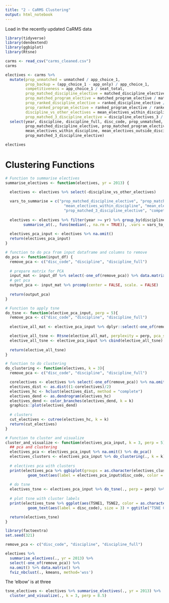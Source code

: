 ---
title: "2 - CaRMS Clustering"
output: html_notebook
---
Load in the recently updated CaRMS data

```{r, messages = FALSE}
library(tidyverse)
library(dendextend)
library(ggbiplot)
library(Rtsne)

carms <- read_csv("carms_cleaned.csv")
carms
```



```{r}
electives <- carms %>% 
  mutate(prop_unmatched = unmatched / app_choice_1,
         prop_backup = (app_choice_1 - app_only) / app_choice_1, 
         competitiveness = app_choice_1 / seat_total, 
         prop_matched_discipline_elective = matched_discipline_elective / match_total,
         prop_matched_program_elective = matched_program_elective / match_total, 
         prop_ranked_discipline_elective = ranked_discipline_elective / ranked_total, 
         prop_ranked_program_elective = ranked_program_elective / ranked_total, 
         discipline_vs_other_electives = mean_electives_within_discipline / mean_electives_outside_discipline, 
         prop_matched_3_discipline_elective = discipline_electives_3 / match_total) %>%
  select(year, discipline, discipline_full, disc_code, prop_unmatched, prop_backup, competitiveness,
         prop_matched_discipline_elective, prop_matched_program_elective, prop_ranked_discipline_elective, prop_ranked_program_elective, 
         mean_electives_within_discipline, mean_electives_outside_discipline, discipline_vs_other_electives, mean_other_disciplines,
         prop_matched_3_discipline_elective)

electives
```

# Clustering Functions

```{r}
# Function to summarise electives
summarise_electives <- function(electives, yr = 2013) {
  
  electives <- electives %>% select(-discipline_vs_other_electives)

  vars_to_summarise = c("prop_matched_discipline_elective", "prop_matched_program_elective", "prop_ranked_discipline_elective", "prop_ranked_program_elective",
                          "mean_electives_within_discipline", "mean_electives_outside_discipline", "mean_other_disciplines",
                          "prop_matched_3_discipline_elective", "competitiveness", "prop_backup", "prop_unmatched")
  
  electives <- electives %>% filter(year >= yr) %>% group_by(discipline, discipline_full, disc_code) %>% 
        summarise_at(., funs(median(., na.rm = TRUE)), .vars = vars_to_summarise) %>% ungroup()
  
  electives_pca_input <- electives %>% na.omit()
  return(electives_pca_input)
}

# function to do pca from input dataframe and columns to remove
do_pca <- function(input_df) {
  remove_pca <- c("disc_code", "discipline", "discipline_full")
  
  # prepare matrix for PCA 
  input_mat <- input_df %>% select(-one_of(remove_pca)) %>% data.matrix() %>% scale
  # get pca
  output_pca <- input_mat %>% prcomp(center = FALSE, scale. = FALSE)
  
  return(output_pca)
}

# Function to apply tsne 
do_tsne <- function(elective_pca_input, perp = 5){
  remove_pca <- c("disc_code", "discipline", "discipline_full")
  
  elective_all_mat <- elective_pca_input %>% dplyr::select(-one_of(remove_pca)) %>% data.matrix() %>% t() %>% cor()

  elective_all_tsne <- Rtsne(elective_all_mat, perplexity = perp, pca_scale = FALSE)$Y %>% as.data.frame() %>% dplyr::rename("TSNE1" = "V1", "TSNE2" = "V2")
  elective_all_tsne <- elective_pca_input %>% cbind(elective_all_tsne)
  
  return(elective_all_tsne)
}

# function to do clustering
do_clustering <- function(electives, k = 3){
  remove_pca <- c("disc_code", "discipline", "discipline_full")

  corelectives <- electives %>% select(-one_of(remove_pca)) %>% na.omit() %>% data.matrix() %>% t() %>% cor()
  electives_dist <- as.dist((1-corelectives)/2)
  electives_hc <- hclust(electives_dist, method = "complete")
  electives_dend <- as.dendrogram(electives_hc)
  electives_dend <- color_branches(electives_dend, k = k)
  graphics::plot(electives_dend)
  
  # clusters
  cut_electives <- cutree(electives_hc, k = k)
  return(cut_electives)
}

# Function to cluster and visualize
cluster_and_visualize <- function(electives_pca_input, k = 3, perp = 5){
  ## pca and clustering
  electives_pca <- electives_pca_input %>% na.omit() %>% do_pca()
  electives_clusters <- electives_pca_input %>% do_clustering(., k = k)
  
  # electives pca with clusters 
  print(electives_pca %>% ggbiplot(groups = as.character(electives_clusters), var.axes = FALSE, obs.scale = 1) + 
          geom_text(aes(label = electives_pca_input$disc_code, color = as.character(electives_clusters)), size = 3) + ggtitle("PCA Clusters"))
  
  # do tsne
  electives_tsne <- electives_pca_input %>% do_tsne(., perp = perp) %>% cbind(electives_clusters)
  
  # plot tsne with cluster labels
  print(electives_tsne %>% ggplot(aes(TSNE1, TSNE2, color = as.character(electives_clusters))) + 
          geom_text(aes(label = disc_code), size = 3) + ggtitle("TSNE Clusters"))

  return(electives_tsne)
}
```


```{r}
library(factoextra)
set.seed(321)

remove_pca <- c("disc_code", "discipline", "discipline_full")

electives %>% 
  summarise_electives(., yr = 2013) %>% 
  select(-one_of(remove_pca)) %>% 
  na.omit() %>% data.matrix() %>% 
  fviz_nbclust(., kmeans, method='wss')

```

The 'elbow' is at three


```{r}
tsne_electives <- electives %>% summarise_electives(., yr = 2013) %>% 
  cluster_and_visualize(., k = 3, perp = 8.5)
```


